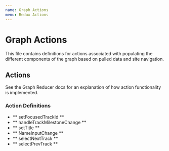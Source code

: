 ```yaml
---
name: Graph Actions
menu: Redux Actions
---
```


# Graph Actions
This file contains definitions for actions associated with populating the different components of the graph based on pulled data and site navigation.

## Actions
See the Graph Reducer docs for an explanation of how action functionality is implemented.

### Action Definitions
- ** setFocusedTrackId ** 
- ** handleTrackMilestoneChange ** 
- ** setTitle ** 
- ** NameInputChange ** 
- ** selectNextTrack ** 
- ** selectPrevTrack ** 
